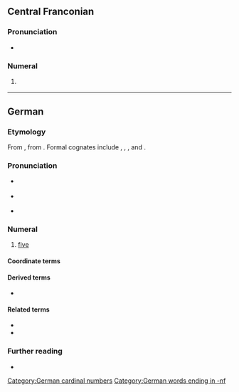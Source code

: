 {{also|Fünf}}
==Central Franconian==

===Pronunciation===
* {{IPA|gmw-cfr|/ˈfynəf/}}

===Numeral===
{{head|gmw-cfr|numeral}}

# {{lb|gmw-cfr|Kölsch}} {{rare spelling of|gmw-cfr|fünnef|t=five}}

----

==German==
{{cardinalbox|de|4|5|6|vier|sechs|ord=fünfte}}

===Etymology===
{{dercat|de|gmw-pro|gem-pro|ine-pro|inh=3}}
From {{inh|de|gmh|vünf}}, from {{inh|de|goh|fimf}}.  Formal cognates include {{cog|nl|vijf}}, {{cog|en|five}}, {{cog|yi|פֿינף}}, {{cog|got|𐍆𐌹𐌼𐍆}} and {{cog|fo|fimm}}.

===Pronunciation===
* {{a|standard}} {{IPA|de|/fʏnf/}}
* {{a|colloquial|regional}} {{IPA|de|/fʏmf/}}
* {{audio|de|De-fünf.ogg}}

===Numeral===
{{head|de|numeral}}

# [[five]] {{gloss|numerical value represented by the Arabic numeral 5; or ''describing a set with five elements''}}

====Coordinate terms====
{{de-cardinal}}

====Derived terms====
* {{l|de|Fünfklang}}

====Related terms====
* {{l|de|fünfzig}}
* {{l|de|fünfzehn}}

===Further reading===
* {{R:Duden}}

[[Category:German cardinal numbers]]
[[Category:German words ending in -nf]]